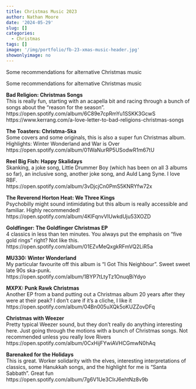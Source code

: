 ```yaml
---
title: Christmas Music 2023
author: Nathan Moore
date: '2024-05-29'
slug: []
categories: 
  - Christmas
tags: []
image: '/img/portfolio/fb-23-xmas-music-header.jpg'
showonlyimage: no
---
```


Some recommendations for alternative Christmas music

<!--more-->

Some recommendations for alternative Christmas music

**Bad Religion: Christmas Songs**        
This is really fun, starting with an acapella bit and racing through a bunch of songs about the "reason for the season".     
https://open.spotify.com/album/6C89e7cpRmYu1SSKK3GcwS      
https://www.kerrang.com/a-love-letter-to-bad-religions-christmas-songs


**The Toasters: Christma-Ska**        
Some covers and some originals, this is also a super fun Christmas album. Highlights: Winter Wonderland and War is Over         
https://open.spotify.com/album/01WaNurRP5USodwR1m67tU

**Reel Big Fish: Happy Skalidays**        
Skanking, a joke song, Little Drummer Boy (which has been on all 3 albums so far), an inclusive song, another joke song, and Auld Lang Syne. I love RBF.       
https://open.spotify.com/album/3vDjcjCn0PmS5KNRYfw72x

**The Reverend Horton Heat: We Three Kings**         
Psychobilly might sound intimidating but this album is really accessible and familiar. Highly recommended!        
https://open.spotify.com/album/4KlFqnvVIUwkdUju53XOZD

**Goldfinger: The Goldfinger Christmas EP**         
4 classics in less than ten minutes. You always put the emphasis on "five gold rings" right? Not like this.           
https://open.spotify.com/album/01EZvMeQxgkRFmVQ2LiR5a

**MU330: Winter Wonderland**        
My particular favourite off this album is "I Got This Neighbour". Sweet sweet late 90s ska-punk.           
https://open.spotify.com/album/1BYP7tLtyTz1OnuqBiYdyo

**MXPX: Punk Rawk Christmas**        
Another EP from a band putting out a Christmas album 20 years after they were at their peak? I don't care if it's a cliche, I like it        
https://open.spotify.com/album/04Bn005uXQk5oKUZZovDFq

**Christmas with Weezer**       
Pretty typical Weezer sound, but they don't really do anything interesting here. Just going through the motions with a bunch of Christmas songs. Not recommended unless you really love Rivers          
https://open.spotify.com/album/0CxHijFYwiAVHCGmwN0hAq

**Barenaked for the Holidays**         
This is great. Worker solidarity with the elves, interesting interpretations of classics, some Hanukkah songs, and the highlight for me is "Santa Sabbath". Great fun      
https://open.spotify.com/album/7g6V1Ue3CIrJ6ehtNz8v9b


